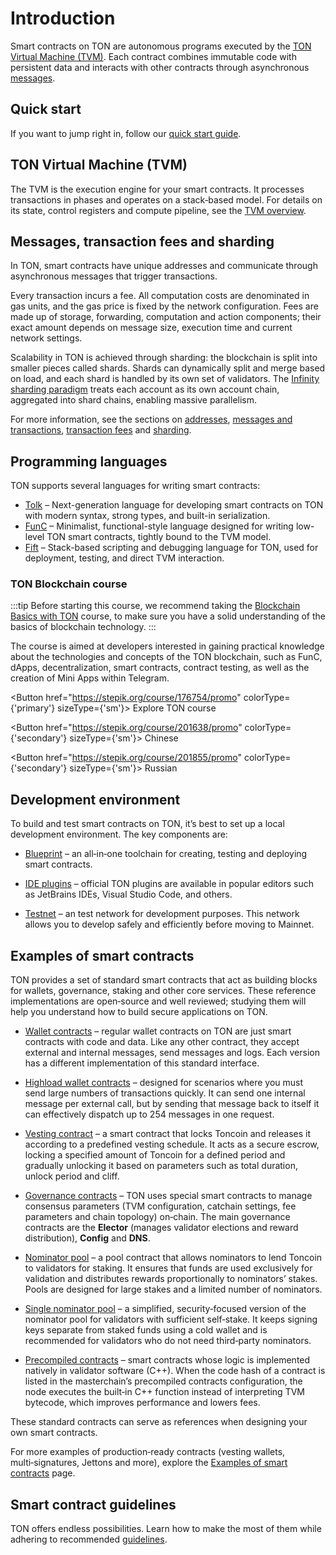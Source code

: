 

# Introduction

Smart contracts on TON are autonomous programs executed by the [TON Virtual Machine (TVM)](/v3/documentation/tvm/tvm-overview). Each contract combines immutable code with persistent data and interacts with other contracts through asynchronous [messages](/v3/documentation/smart-contracts/message-management/messages-and-transactions).

## Quick start

If you want to jump right in, follow our [quick start guide](/v3/guidelines/quick-start/developing-smart-contracts/setup-environment).

## TON Virtual Machine (TVM)

The TVM is the execution engine for your smart contracts. It processes transactions in phases and operates on a stack‑based model. For details on its state, control registers and compute pipeline, see the [TVM overview](/v3/documentation/tvm/tvm-overview).

## Messages, transaction fees and sharding

In TON, smart contracts have unique addresses and communicate through asynchronous messages that trigger transactions.

Every transaction incurs a fee. All computation costs are denominated in gas units, and the gas price is fixed by the network configuration. Fees are made up of storage, forwarding, computation and action components; their exact amount depends on message size, execution time and current network settings.

Scalability in TON is achieved through sharding: the blockchain is split into smaller pieces called shards. Shards can dynamically split and merge based on load, and each shard is handled by its own set of validators. The [Infinity sharding paradigm](/v3/documentation/smart-contracts/shards/infinity-sharding-paradigm) treats each account as its own account chain, aggregated into shard chains, enabling massive parallelism.

For more information, see the sections on [addresses](/v3/documentation/smart-contracts/addresses/address), [messages and transactions](/v3/documentation/smart-contracts/message-management/messages-and-transactions), [transaction fees](/v3/documentation/smart-contracts/transaction-fees/fees) and [sharding](/v3/documentation/smart-contracts/shards/shards-intro).

## Programming languages

TON supports several languages for writing smart contracts:
- [Tolk](/v3/documentation/smart-contracts/tolk/overview) – Next-generation language for developing smart contracts on TON with modern syntax, strong types, and built-in serialization.
- [FunC](/v3/documentation/smart-contracts/func/overview) – Minimalist, functional-style language designed for writing low-level TON smart contracts, tightly bound to the TVM model.
- [Fift](/v3/documentation/smart-contracts/fift/overview) – Stack-based scripting and debugging language for TON, used for deployment, testing, and direct TVM interaction.

### TON Blockchain course

:::tip
Before starting this course, we recommend taking the [Blockchain Basics with TON](/v3/concepts/educational-resources#blockchain-basics) course, to make sure you have a solid understanding of the basics of blockchain technology.
:::

The course is aimed at developers interested in gaining practical knowledge about the technologies and concepts of the TON blockchain, such as FunC, dApps, decentralization, smart contracts, contract testing, as well as the creation of Mini Apps within Telegram.

<Button href="https://stepik.org/course/176754/promo" colorType={'primary'} sizeType={'sm'}>
  Explore TON course
</Button>

<Button href="https://stepik.org/course/201638/promo" colorType={'secondary'} sizeType={'sm'}>
  Chinese
</Button>

<Button href="https://stepik.org/course/201855/promo" colorType={'secondary'} sizeType={'sm'}>
  Russian
</Button>

## Development environment

To build and test smart contracts on TON, it’s best to set up a local development environment. The key components are:

- [Blueprint](/v3/documentation/smart-contracts/getting-started/javascript) – an all‑in‑one toolchain for creating, testing and deploying smart contracts.

- [IDE plugins](/v3/documentation/smart-contracts/getting-started/ide-plugins) – official TON plugins are available in popular editors such as JetBrains IDEs, Visual Studio Code, and others.

- [Testnet](/v3/documentation/smart-contracts/getting-started/testnet) – an test network for development purposes. This network allows you to develop safely and efficiently before moving to Mainnet.


## Examples of smart contracts

TON provides a set of standard smart contracts that act as building blocks for wallets, governance, staking and other core services. These reference implementations are open‑source and well reviewed; studying them will help you understand how to build secure applications on TON.

- [Wallet contracts](/v3/documentation/smart-contracts/contracts-specs/wallet-contracts) – regular wallet contracts on TON are just smart contracts with code and data.  Like any other contract, they accept external and internal messages, send messages and logs.  Each version has a different implementation of this standard interface.

- [Highload wallet contracts](/v3/documentation/smart-contracts/contracts-specs/highload-wallet) – designed for scenarios where you must send large numbers of transactions quickly.  It can send one internal message per external call, but by sending that message back to itself it can effectively dispatch up to 254 messages in one request.

- [Vesting contract](/v3/documentation/smart-contracts/contracts-specs/vesting-contract) – a smart contract that locks Toncoin and releases it according to a predefined vesting schedule.  It acts as a secure escrow, locking a specified amount of Toncoin for a defined period and gradually unlocking it based on parameters such as total duration, unlock period and cliff.

- [Governance contracts](/v3/documentation/smart-contracts/contracts-specs/governance) – TON uses special smart contracts to manage consensus parameters (TVM configuration, catchain settings, fee parameters and chain topology) on‑chain.  The main governance contracts are the **Elector** (manages validator elections and reward distribution), **Config** and **DNS**.

- [Nominator pool](/v3/documentation/smart-contracts/contracts-specs/nominator-pool) – a pool contract that allows nominators to lend Toncoin to validators for staking.  It ensures that funds are used exclusively for validation and distributes rewards proportionally to nominators’ stakes.  Pools are designed for large stakes and a limited number of nominators.

- [Single nominator pool](/v3/documentation/smart-contracts/contracts-specs/nominator-pool) – a simplified, security‑focused version of the nominator pool for validators with sufficient self‑stake.  It keeps signing keys separate from staked funds using a cold wallet and is recommended for validators who do not need third‑party nominators.

- [Precompiled contracts](/v3/documentation/smart-contracts/contracts-specs/precompiled-contracts) – smart contracts whose logic is implemented natively in validator software (C++).  When the code hash of a contract is listed in the masterchain’s precompiled contracts configuration, the node executes the built‑in C++ function instead of interpreting TVM bytecode, which improves performance and lowers fees.

These standard contracts can serve as references when designing your own smart contracts.

For more examples of production‑ready contracts (vesting wallets, multi‑signatures, Jettons and more), explore the [Examples of smart contracts](/v3/documentation/smart-contracts/contracts-specs/examples) page.

## Smart contract guidelines

TON offers endless possibilities. Learn how to make the most of them while adhering to recommended [guidelines](/v3/guidelines/smart-contracts/guidelines).

<Feedback />
